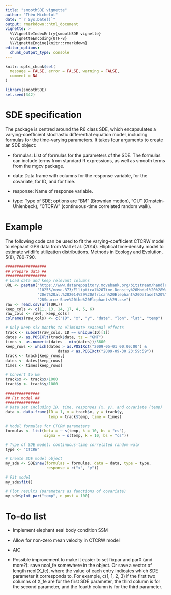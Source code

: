```yaml
---
title: "smoothSDE vignette"
author: "Théo Michelot"
date: "`r Sys.Date()`"
output: rmarkdown::html_document
vignette: >
  %\VignetteIndexEntry{smoothSDE vignette}
  %\VignetteEncoding{UTF-8}
  %\VignetteEngine{knitr::rmarkdown}
editor_options: 
  chunk_output_type: console
---
```


```r
knitr::opts_chunk$set(
  message = FALSE, error = FALSE, warning = FALSE,
  comment = NA
)
```

```r
library(smoothSDE)
set.seed(342)
```

# SDE specification

The package is centred around the R6 class SDE, which encapsulates a varying-coefficient stochastic differential equation model, including formulas for the time-varying parameters. It takes four arguments to create an SDE object: 

 - formulas: List of formulas for the parameters of the SDE. The formulas can include terms from standard R expressions, as well as smooth terms from the mgcv package.

 - data: Data frame with columns for the response variable, for the covariate, for ID, and for time.

 - response: Name of response variable.

 - type: Type of SDE; options are "BM" (Brownian motion), "OU" (Ornstein-Uhlenbeck), "CTCRW" (continuous-time correlated random walk).

# Example

The following code can be used to fit the varying-coefficient CTCRW model to elephant GPS data from Wall et al. (2014). Elliptical time‐density model to estimate wildlife utilization distributions. Methods in Ecology and Evolution, 5(8), 780-790.

```r
##################
## Prepare data ##
##################
# Load data and keep relevant columns
URL <- paste0("https://www.datarepository.movebank.org/bitstream/handle/",
              "10255/move.373/Elliptical%20Time-Density%20Model%20%28Wall%",
              "20et%20al.%202014%29%20African%20Elephant%20Dataset%20%",
              "28Source-Save%20the%20Elephants%29.csv")
raw <- read.csv(url(URL))
keep_cols <- c(11, 13, 14, 17, 4, 5, 6)
raw_cols <- raw[, keep_cols]
colnames(raw_cols) <- c("ID", "x", "y", "date", "lon", "lat", "temp")

# Only keep six months to eliminate seasonal effects
track <- subset(raw_cols, ID == unique(ID)[1])
dates <- as.POSIXlt(track$date, tz = "GMT")
times <- as.numeric(dates - min(dates))/3600
keep_rows <- which(dates > as.POSIXct("2009-05-01 00:00:00") & 
                       dates < as.POSIXct("2009-09-30 23:59:59"))
track <- track[keep_rows,]
dates <- dates[keep_rows]
times <- times[keep_rows]

# Convert to km
track$x <- track$x/1000
track$y <- track$y/1000

###############
## Fit model ##
###############
# Data set including ID, time, responses (x, y), and covariate (temp)
data <- data.frame(ID = 1, x = track$x, y = track$y, 
                   temp = track$temp, time = times)

# Model formulas for CTCRW parameters
formulas <- list(beta = ~ s(temp, k = 10, bs = "cs"), 
                 sigma = ~ s(temp, k = 10, bs = "cs"))

# Type of SDE model: continuous-time correlated random walk
type <- "CTCRW"

# Create SDE model object
my_sde <- SDE$new(formulas = formulas, data = data, type = type, 
                  response = c("x", "y"))

# Fit model
my_sde$fit()

# Plot results (parameters as functions of covariate)
my_sde$plot_par("temp", n_post = 100)
```

# To-do list

 - Implement elephant seal body condition SSM

 - Allow for non-zero mean velocity in CTCRW model
 
 - AIC

 - Possible improvement to make it easier to set fixpar and par0 (and more?): save ncol_fe somewhere in the object. Or save a vector of length ncol(X_fe), where the value of each entry indicates which SDE parameter it corresponds to. For example, c(1, 1, 2, 3) if the first two columns of X_fe are for the first SDE parameter, the third column is for the second parameter, and the fourth column is for the third parameter.
